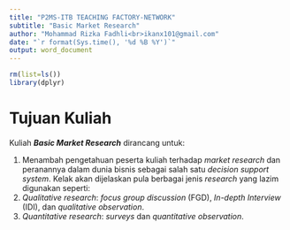 ```yaml
---
title: "P2MS-ITB TEACHING FACTORY-NETWORK"
subtitle: "Basic Market Research"
author: "Mohammad Rizka Fadhli<br>ikanx101@gmail.com"
date: "`r format(Sys.time(), '%d %B %Y')`"
output: word_document
---
```


```r
rm(list=ls())
library(dplyr)
```

# Tujuan Kuliah

Kuliah ___Basic Market Research___ dirancang untuk:

1. Menambah pengetahuan peserta kuliah terhadap _market research_ dan peranannya dalam dunia bisnis sebagai salah satu _decision support system_. Kelak akan dijelaskan pula berbagai jenis _research_ yang lazim digunakan seperti:
  1. _Qualitative research_: _focus group discussion_ (FGD), _In-depth Interview_ (IDI), dan _qualitative observation_.
  1. _Quantitative research_: _surveys_ dan _quantitative observation_.

